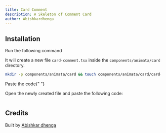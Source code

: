 ```yaml
---
title: Card Comment
description: A Skeleton of Comment Card
author: Abishkardhenga
---
```


<ComponentPreview name="card-card-comment--docs" />

## Installation

<Steps>

<Step>Run the following command</Step>

It will create a new file `card-comment.tsx` inside the `components/animata/card` directory.

```bash
mkdir -p components/animata/card && touch components/animata/card/card-comment.tsx
```

<Step>Paste the code</Step>{" "}

Open the newly created file and paste the following code:

```jsx file=<rootDir>/animata/card/card-comment.tsx

```

</Steps>

## Credits

Built by [Abishkar dhenga](https://github.com/Abishkardhenga)

